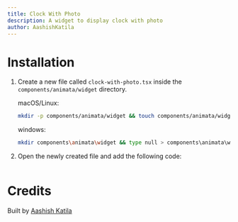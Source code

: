 ```yaml
---
title: Clock With Photo
description: A widget to display clock with photo
author: AashishKatila
---
```


<ComponentPreview name="widget-clock-with-photo--docs" />

# Installation

1. Create a new file called `clock-with-photo.tsx` inside the `components/animata/widget` directory.

   macOS/Linux:

   ```bash
   mkdir -p components/animata/widget && touch components/animata/widget/clock-with-photo.tsx
   ```

   windows:

   ```bash
   mkdir components\animata\widget && type null > components\animata\widget\clock-with-photo.tsx
   ```

2. Open the newly created file and add the following code:

   ```jsx file=<rootDir>/animata/widget/clock-with-photo.tsx

   ```

# Credits

Built by [Aashish Katila](https://github.com/AashishKatila)
